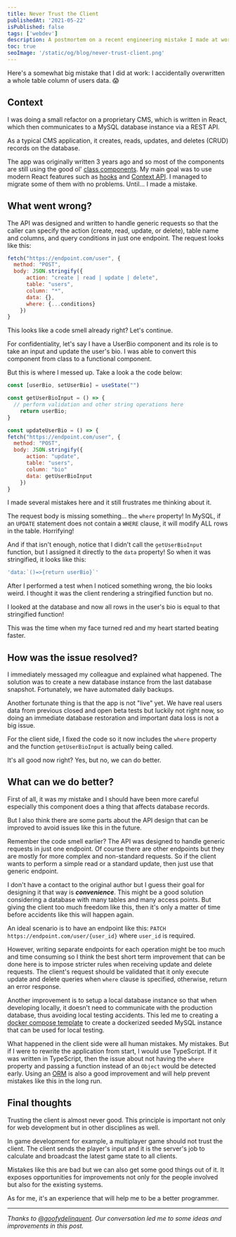 ```yaml
---
title: Never Trust the Client
publishedAt: '2021-05-22'
isPublished: false
tags: ['webdev']
description: A postmortem on a recent engineering mistake I made at work
toc: true
seoImage: '/static/og/blog/never-trust-client.png'
---
```


Here's a somewhat big mistake that I did at work: I accidentally overwritten a whole table column of users data. 😱

## Context

I was doing a small refactor on a proprietary CMS, which is written in React, which then communicates to a MySQL database instance via a REST API.

As a typical CMS application, it creates, reads, updates, and deletes (CRUD) records on the database.

The app was originally written 3 years ago and so most of the components are still using the good ol' [class components](https://reactjs.org/docs/components-and-props.html#function-and-class-components). My main goal was to use modern React features such as [hooks](https://reactjs.org/docs/hooks-intro.html) and [Context API](https://reactjs.org/docs/context.html). I managed to migrate some of them with no problems. Until… I made a mistake.

## What went wrong?

The API was designed and written to handle generic requests so that the caller can specify the action (create, read, update, or delete), table name and columns, and query conditions in just one endpoint. The request looks like this:

```js showLineNumbers fileName=request.js
fetch("https://endpoint.com/user", {
  method: "POST",
  body: JSON.stringify({
	  action: "create | read | update | delete",
	  table: "users",
	  column: "*",
	  data: {},
	  where: {...conditions}
	})
}
```

This looks like a code smell already right? Let's continue.

For confidentiality, let's say I have a UserBio component and its role is to take an input and update the user's bio. I was able to convert this component from class to a functional component.

But this is where I messed up. Take a look a the code below:

```js showLineNumbers fileName=userBio.jsx
const [userBio, setUserBio] = useState("")

const getUserBioInput = () => {
  // perform validation and other string operations here
	return userBio;
}

const updateUserBio = () => {
fetch("https://endpoint.com/user", {
  method: "POST",
  body: JSON.stringify({
	  action: "update",
	  table: "users",
	  column: "bio"
	  data: getUserBioInput
	})
}
```

I made several mistakes here and it still frustrates me thinking about it.

The request body is missing something… the `where` property! In MySQL, if an `UPDATE` statement does not contain a `WHERE` clause, it will modify ALL rows in the table. Horrifying!

And if that isn't enough, notice that I didn't call the `getUserBioInput` function, but I assigned it directly to the `data` property! So when it was stringified, it looks like this:

```js showLineNumbers
'data:`()=>{return userBio}`'
```

After I performed a test when I noticed something wrong, the bio looks weird. I thought it was the client rendering a stringified function but no.

I looked at the database and now all rows in the user's bio is equal to that stringified function!

This was the time when my face turned red and my heart started beating faster.

## How was the issue resolved?

I immediately messaged my colleague and explained what happened. The solution was to create a new database instance from the last database snapshot. Fortunately, we have automated daily backups.

Another fortunate thing is that the app is not "live" yet. We have real users data from previous closed and open beta tests but luckily not right now, so doing an immediate database restoration and important data loss is not a big issue.

For the client side, I fixed the code so it now includes the `where` property and the function `getUserBioInput` is actually being called.

It's all good now right? Yes, but no, we can do better.

## What can we do better?

First of all, it was my mistake and I should have been more careful especially this component does a thing that affects database records.

But I also think there are some parts about the API design that can be improved to avoid issues like this in the future.

Remember the code smell earlier? The API was designed to handle generic requests in just one endpoint. Of course there are other endpoints but they are mostly for more complex and non-standard requests. So if the client wants to perform a simple read or a standard update, then just use that generic endpoint.

I don't have a contact to the original author but I guess their goal for designing it that way is **_convenience_**. This might be a good solution considering a database with many tables and many access points. But giving the client too much freedom like this, then it's only a matter of time before accidents like this will happen again.

An ideal scenario is to have an endpoint like this: `PATCH https://endpoint.com/user/{user_id}` where `user_id` is required.

However, writing separate endpoints for each operation might be too much and time consuming so I think the best short term improvement that can be done here is to impose stricter rules when receiving update and delete requests. The client's request should be validated that it only execute update and delete queries when `where` clause is specified, otherwise, return an error response.

Another improvement is to setup a local database instance so that when developing locally, it doesn't need to communicate with the production database, thus avoiding local testing accidents. This led me to creating a [docker compose template](https://github.com/jeffjadulco/seeded-mysql-docker-compose) to create a dockerized seeded MySQL instance that can be used for local testing.

What happened in the client side were all human mistakes. My mistakes. But if I were to rewrite the application from start, I would use TypeScript. If it was written in TypeScript, then the issue about not having the `where` property and passing a function instead of an `Object` would be detected early. Using an [ORM](https://en.wikipedia.org/wiki/Object%E2%80%93relational_mapping) is also a good improvement and will help prevent mistakes like this in the long run.

## Final thoughts

Trusting the client is almost never good. This principle is important not only for web development but in other disciplines as well.

In game development for example, a multiplayer game should not trust the client. The client sends the player's input and it is the server's job to calculate and broadcast the latest game state to all clients.

Mistakes like this are bad but we can also get some good things out of it. It exposes opportunities for improvements not only for the people involved but also for the existing systems.

As for me, it's an experience that will help me to be a better programmer.

---

_Thanks to [@goofydelinquent](https://twitter.com/goofydelinquent/). Our conversation led me to some ideas and improvements in this post._
